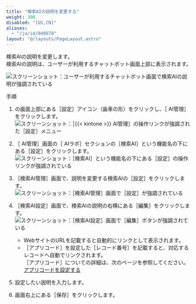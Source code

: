 ```yaml
---
title: "検索AIの説明を変更する"
weight: 300
disabled: "[US,CN]"
aliases:
  - "/ja/id/040878"
layout: "@/layouts/PageLayout.astro"
---
```




検索AIの説明を変更します。  
検索AIの説明は、ユーザーが利用するチャットボット画面上部に表示されます。

<Img src="/k/kintone/img-ja/search_prefs_description_01.png" alt="スクリーンショット：ユーザーが利用するチャットボット画面で検索AIの説明が強調されている" />

<Heading id="assist_settings_search_prefs_description_10">手順</Heading>

1. <Kintone />の画面上部にある<Wovn>［設定］</Wovn>アイコン（歯車の形）をクリックし、<Wovn>［<Kintone /> AI管理］</Wovn>をクリックします。  
   <Img src="/k/kintone/img-ja/ai_enable_01.png" alt="スクリーンショット：［{{&lt; kintone &gt;}} AI管理］の操作リンクが強調された［設定］メニュー" />

1. <Wovn>［<Kintone /> AI管理］</Wovn>画面の<Wovn>［<Kintone /> AIラボ］</Wovn>セクションの<Wovn>［検索AI］</Wovn>という機能名の下にある<Wovn>［設定］</Wovn>をクリックします。  
   <Img src="/k/kintone/img-ja/assist_ceate_01.png" alt="スクリーンショット：［検索AI］という機能名の下にある［設定］の操作リンクが強調されている" />

1. <Wovn>［検索AI管理］</Wovn>画面で、説明を変更する検索AIの<Wovn>［設定］</Wovn>をクリックします。  
   <Img src="/k/kintone/img-ja/search_prefs_change_01.png" alt="スクリーンショット：［検索AI管理］画面で［設定］が強調されている" />

1. <Wovn>［検索AI設定］</Wovn>画面で、検索AIの説明の右横にある［編集］をクリックします。  
   <Img src="/k/kintone/img-ja/search_prefs_description_02.png" alt="スクリーンショット：［検索AI設定］画面で［編集］ボタンが強調されている" />

   <Note>

   * WebサイトのURLを記載すると自動的にリンクとして表示されます。
   * <Wovn>［アプリコード］</Wovn>を設定した<Wovn>［レコード番号］</Wovn>を記載すると、対応するレコードへ自動でリンクされます。  
     <Wovn>［アプリコード］</Wovn>についての詳細は、次のページを参照してください。  
     [アプリコードを設定する](/k/ja/id/040478.html)

   </Note>

1. 設定したい説明を入力します。

1. 画面右上にある<Wovn>［保存］</Wovn>をクリックします。
